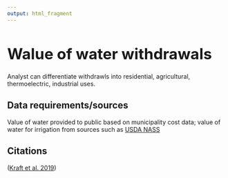 ```yaml
---
output: html_fragment
---
```


<style type="text/css">
  h1{
  font-size: 2.5em;
}
</style>

# Walue of water withdrawals

Analyst can differentiate withdrawls into residential, agricultural, thermoelectric, industrial uses.

## Data requirements/sources
Value of water provided to public based on municipality cost data; value of water for irrigation from sources such as [USDA NASS](https://www.nass.usda.gov/Charts_and_Maps/Agricultural_Prices/index.php)

## Citations
([Kraft et al. 2019](https://doi.org/10.1111/1752-1688.12718))